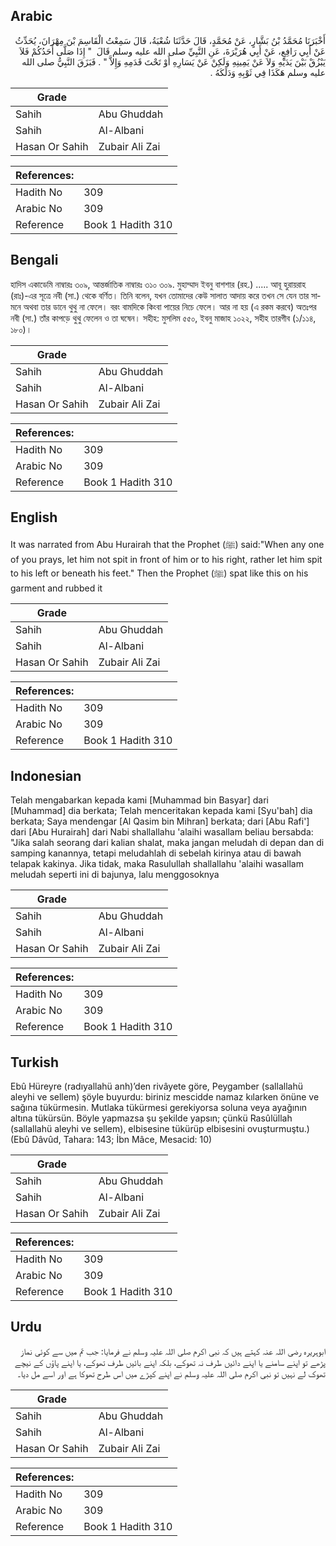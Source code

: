 ## Arabic


<div dir="rtl" lang="ar" style={{fontSize:'larger',backgroundColor:'#f8f9fa',padding:20}}>
أَخْبَرَنَا مُحَمَّدُ بْنُ بَشَّارٍ، عَنْ مُحَمَّدٍ، قَالَ حَدَّثَنَا شُعْبَةُ، قَالَ سَمِعْتُ الْقَاسِمَ بْنَ مِهْرَانَ، يُحَدِّثُ عَنْ أَبِي رَافِعٍ، عَنْ أَبِي هُرَيْرَةَ، عَنِ النَّبِيِّ صلى الله عليه وسلم قَالَ ‏ "‏ إِذَا صَلَّى أَحَدُكُمْ فَلاَ يَبْزُقْ بَيْنَ يَدَيْهِ وَلاَ عَنْ يَمِينِهِ وَلَكِنْ عَنْ يَسَارِهِ أَوْ تَحْتَ قَدَمِهِ وَإِلاَّ ‏"‏ ‏.‏ فَبَزَقَ النَّبِيُّ صلى الله عليه وسلم هَكَذَا فِي ثَوْبِهِ وَدَلَكَهُ ‏.‏
</div>
<div style={{backgroundColor:'#f8f9fa',padding:20, marginBottom: 10}}><table> <thead> <tr> <th>Grade</th> <th></th> </tr> </thead> <tbody> <tr><td>Sahih</td><td>Abu Ghuddah</td></tr><tr><td>Sahih</td><td>Al-Albani</td></tr><tr><td>Hasan Or Sahih</td><td>Zubair Ali Zai</td></tr></tbody></table><table> <thead> <tr> <th>References:</th> <th></th> </tr> </thead> <tbody><tr><td>Hadith No</td><td>309</td></tr><tr><td>Arabic No</td><td>309</td></tr><tr><td>Reference</td><td>Book 1 Hadith 310</td></tr></tbody></table></div>

## Bengali


<div dir="ltr" lang="bn" style={{fontSize:'larger',backgroundColor:'#f8f9fa',padding:20}}>
হাদিস একাডেমি নাম্বারঃ ৩০৯, আন্তর্জাতিক নাম্বারঃ ৩১০ ৩০৯. মুহাম্মাদ ইবনু বাশশার (রহ.) ..... আবূ হুরায়রাহ (রাঃ)-এর সূত্রে নবী (সা.) থেকে বর্ণিত। তিনি বলেন, যখন তোমাদের কেউ সালাত আদায় করে তখন সে যেন তার সামনে অথবা তার ডানে থুথু না ফেলে। বরং বামদিকে কিংবা পায়ের নিচে ফেলে। আর না হয় (এ রকম করবে) অতঃপর নবী (সা.) তাঁর কাপড়ে থুথু ফেলেন ও তা ঘষেন। সহীহ: মুসলিম ৫৫০, ইবনু মাজাহ ১০২২, সহীহ তারগীব (১/১১৪, ১৮০)।
</div>
<div style={{backgroundColor:'#f8f9fa',padding:20, marginBottom: 10}}><table> <thead> <tr> <th>Grade</th> <th></th> </tr> </thead> <tbody> <tr><td>Sahih</td><td>Abu Ghuddah</td></tr><tr><td>Sahih</td><td>Al-Albani</td></tr><tr><td>Hasan Or Sahih</td><td>Zubair Ali Zai</td></tr></tbody></table><table> <thead> <tr> <th>References:</th> <th></th> </tr> </thead> <tbody><tr><td>Hadith No</td><td>309</td></tr><tr><td>Arabic No</td><td>309</td></tr><tr><td>Reference</td><td>Book 1 Hadith 310</td></tr></tbody></table></div>

## English


<div dir="ltr" lang="en" style={{fontSize:'larger',backgroundColor:'#f8f9fa',padding:20}}>
It was narrated from Abu Hurairah that the Prophet (ﷺ) said:"When any one of you prays, let him not spit in front of him or to his right, rather let him spit to his left or beneath his feet." Then the Prophet (ﷺ) spat like this on his garment and rubbed it
</div>
<div style={{backgroundColor:'#f8f9fa',padding:20, marginBottom: 10}}><table> <thead> <tr> <th>Grade</th> <th></th> </tr> </thead> <tbody> <tr><td>Sahih</td><td>Abu Ghuddah</td></tr><tr><td>Sahih</td><td>Al-Albani</td></tr><tr><td>Hasan Or Sahih</td><td>Zubair Ali Zai</td></tr></tbody></table><table> <thead> <tr> <th>References:</th> <th></th> </tr> </thead> <tbody><tr><td>Hadith No</td><td>309</td></tr><tr><td>Arabic No</td><td>309</td></tr><tr><td>Reference</td><td>Book 1 Hadith 310</td></tr></tbody></table></div>

## Indonesian


<div dir="ltr" lang="id" style={{fontSize:'larger',backgroundColor:'#f8f9fa',padding:20}}>
Telah mengabarkan kepada kami [Muhammad bin Basyar] dari [Muhammad] dia berkata; Telah menceritakan kepada kami [Syu'bah] dia berkata; Saya mendengar [Al Qasim bin Mihran] berkata; dari [Abu Rafi'] dari [Abu Hurairah] dari Nabi shallallahu 'alaihi wasallam beliau bersabda: "Jika salah seorang dari kalian shalat, maka jangan meludah di depan dan di samping kanannya, tetapi meludahlah di sebelah kirinya atau di bawah telapak kakinya. Jika tidak, maka Rasulullah shallallahu 'alaihi wasallam meludah seperti ini di bajunya, lalu menggosoknya
</div>
<div style={{backgroundColor:'#f8f9fa',padding:20, marginBottom: 10}}><table> <thead> <tr> <th>Grade</th> <th></th> </tr> </thead> <tbody> <tr><td>Sahih</td><td>Abu Ghuddah</td></tr><tr><td>Sahih</td><td>Al-Albani</td></tr><tr><td>Hasan Or Sahih</td><td>Zubair Ali Zai</td></tr></tbody></table><table> <thead> <tr> <th>References:</th> <th></th> </tr> </thead> <tbody><tr><td>Hadith No</td><td>309</td></tr><tr><td>Arabic No</td><td>309</td></tr><tr><td>Reference</td><td>Book 1 Hadith 310</td></tr></tbody></table></div>

## Turkish


<div dir="ltr" lang="tr" style={{fontSize:'larger',backgroundColor:'#f8f9fa',padding:20}}>
Ebû Hüreyre (radıyallahü anh)’den rivâyete göre, Peygamber (sallallahü aleyhi ve sellem) şöyle buyurdu: biriniz mescidde namaz kılarken önüne ve sağına tükürmesin. Mutlaka tükürmesi gerekiyorsa soluna veya ayağının altına tükürsün. Böyle yapmazsa şu şekilde yapsın; çünkü Rasûlüllah (sallallahü aleyhi ve sellem), elbisesine tükürüp elbisesini ovuşturmuştu.) (Ebû Dâvûd, Tahara: 143; İbn Mâce, Mesacid: 10)
</div>
<div style={{backgroundColor:'#f8f9fa',padding:20, marginBottom: 10}}><table> <thead> <tr> <th>Grade</th> <th></th> </tr> </thead> <tbody> <tr><td>Sahih</td><td>Abu Ghuddah</td></tr><tr><td>Sahih</td><td>Al-Albani</td></tr><tr><td>Hasan Or Sahih</td><td>Zubair Ali Zai</td></tr></tbody></table><table> <thead> <tr> <th>References:</th> <th></th> </tr> </thead> <tbody><tr><td>Hadith No</td><td>309</td></tr><tr><td>Arabic No</td><td>309</td></tr><tr><td>Reference</td><td>Book 1 Hadith 310</td></tr></tbody></table></div>

## Urdu


<div dir="rtl" lang="ur" style={{fontSize:'larger',backgroundColor:'#f8f9fa',padding:20}}>
ابوہریرہ رضی اللہ عنہ کہتے ہیں کہ نبی اکرم صلی اللہ علیہ وسلم نے فرمایا: جب تم میں سے کوئی نماز پڑھے تو اپنے سامنے یا اپنے دائیں طرف نہ تھوکے، بلکہ اپنے بائیں طرف تھوکے، یا اپنے پاؤں کے نیچے تھوک لے نہیں تو نبی اکرم صلی اللہ علیہ وسلم نے اپنے کپڑے میں اس طرح تھوکا ہے اور اسے مل دیا۔
</div>
<div style={{backgroundColor:'#f8f9fa',padding:20, marginBottom: 10}}><table> <thead> <tr> <th>Grade</th> <th></th> </tr> </thead> <tbody> <tr><td>Sahih</td><td>Abu Ghuddah</td></tr><tr><td>Sahih</td><td>Al-Albani</td></tr><tr><td>Hasan Or Sahih</td><td>Zubair Ali Zai</td></tr></tbody></table><table> <thead> <tr> <th>References:</th> <th></th> </tr> </thead> <tbody><tr><td>Hadith No</td><td>309</td></tr><tr><td>Arabic No</td><td>309</td></tr><tr><td>Reference</td><td>Book 1 Hadith 310</td></tr></tbody></table></div>